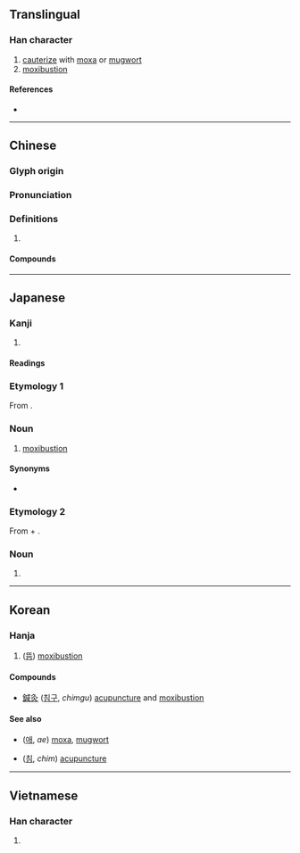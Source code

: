 {{character info/new}}
==Translingual==

===Han character===
{{Han char|rn=86|rad=火|as=03|sn=7|four=27809|canj=NOF|ids=⿱久火}}

# [[cauterize]] with [[moxa]] or [[mugwort]]
# [[moxibustion]]

====References====
* {{Han ref|kx=0666.120|dkj=18872|dj=1075.160|hdz=32190.010|uh=7078|ud=28792|bh=A862|bd=43106}}

----

==Chinese==
{{zh-forms}}

===Glyph origin===
{{Han etym}}

===Pronunciation===
{{zh-pron
|m=jiǔ
|c=gau3
|h=pfs=kiu
|mn=kù/kiù
|mn_note=kù - vernacular; kiù - literary
|mc=y
|oc=y
|cat=
}}

===Definitions===
{{zh-hanzi}}

# {{rfdef|zh}}

====Compounds====
{{zh-der|灸刺|灸法|無病自灸|直接灸|砭灸|蠻針瞎灸|針灸|針灸銅人|針灸麻醉|鍼灸|鍼灸銅人|間接灸}}

----

==Japanese==

===Kanji===
{{ja-kanji|grade=|rs=火03}}

# {{defn|lang=ja|sort=火03}}

====Readings====
{{ja-readings
|goon=く
|kanon=きゅう<きう
|kun=やいと-<やいと-
}}

===Etymology 1===
{{wp|lang=ja}}
{{ja-kanjitab|きゅう|yomi=o}}
From {{der|ja|ltc|-}} {{ltc-l|灸}}.

===Noun===
{{ja-noun|きゅう|hhira=きう}}

# [[moxibustion]]

====Synonyms====
* {{ja-r|灸治|きゅうじ}}

===Etymology 2===
{{ja-kanjitab|やいと|yomi=k}}
From {{m|ja|焼き|tr=yaki|t=scorching|pos={{ja-etym-renyokei|焼く|やく}}}} + {{m|ja|処|tr=to|t=place}}.

===Noun===
{{ja-noun|やいと|hhira=やいと}}

# {{n-g|Same as above.}}

----

==Korean==

===Hanja===
{{ko-hanja|hangeul=구|eumhun=|rv=gu|mr=ku|y=kwu}}

# ([[뜸]]) [[moxibustion]]

====Compounds====
* [[鍼灸]] ([[침구]], ''chimgu'') [[acupuncture]] and [[moxibustion]]

====See also====
* {{l|ko|艾}} ([[애]], ''ae'') [[moxa]], [[mugwort]]
* {{l|ko|鍼}} ([[침]], ''chim'') [[acupuncture]]

----

==Vietnamese==

===Han character===
{{vi-hantu|[[cứu]]|rs=火03}}

# {{defn|lang=vi|sort=火03}}